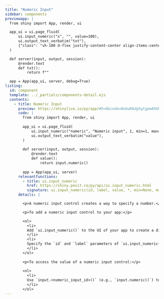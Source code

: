 ```yaml
---
title: "Numeric Input"
sidebar: components 
previewapp: |
  from shiny import App, render, ui

  app_ui = ui.page_fluid(
      ui.input_numeric("x", "", value=100),
      ui.output_text_verbatim("txt"),
      {"class": "vh-100 d-flex justify-content-center align-items-center px-4"}
  )

  def server(input, output, session):
      @render.text
      def txt():
          return f""

  app = App(app_ui, server, debug=True)
listing:
  id: component
  template: ../_partials/components-detail.ejs
  contents:
    - title: Numeric Input
      preview: https://shinylive.io/py/app/#h=0&code=NobwRAdghgtgpmAXGKAHVA6VBPMAaMAYwHsIAXOcpMAMwCdiYACAZwAsBLCbJjmVYnTJMAgujxM6lACZw6EgK4cAOhFVpUAfSVMAvEyVYoAcziaaAGyXSAFKqYODHDF1QKymiAvh0OhO5Decn7K+EyhAHJBvoS8EG5koRIAjBIwXLqpTDBQAB6ZAAwAlHj2jobE7gmaFLkeAG5yAEZQZHwB9VBWcKElqkWqgxCyNKxyjXQ2ru4SlWQJEixwLCwcpEWIZQ4AAnMJW0zbUsNyGLWJEI5MI0yd3TYbB1dSZAp0l9NkGF4+fg9D6nQelE6BsGm0HEW4zkRTAAF8ALpAA
      code: |
        from shiny import App, render, ui
        
        app_ui = ui.page_fluid(
            ui.input_numeric("numeric", "Numeric input", 1, min=1, max=10), #<<
            ui.output_text_verbatim("value"),
        )
        
        def server(input, output, session):
            @render.text
            def value():
                return input.numeric()
        
        app = App(app_ui, server)
      relevantfunctions:
        - title: ui.input_numeric
          href: https://shiny.posit.co/py/api/ui.input_numeric.html
          signature: ui.input_numeric(id, label, value, *, min=None, max=None, step=None, width=None)
      details: |

        <p>A numeric input control creates a way to specify a number.</p>

        <p>To add a numeric input control to your app:</p>

        <ol>
          <li>
          Add `ui.input_numeric()` to the UI of your app to create a div in which to display the input. Where you call this function will determine where the numeric input control will appear within the app's layout. 
          </li>
          <li>
          Specify the `id` and `label` parameters of `ui.input_numeric()` to define the identifier and label of the numeric input. `ui.input_numeric()` also includes various optional parameters, including `min` and `max`, which set the minimum and maximum allowed values.
          </li>
        </ol>
        
        <p>To access the value of a numeric input control:</p>
        
        <ol>
          <li>
          Use `input.<numeric_input_id>()` (e.g., `input.numeric()`) to access the specified numeric value. The server value of a numeric input control is a numeric value. 
          </li>
        </ol>
---
```


:::{.component}
:::

